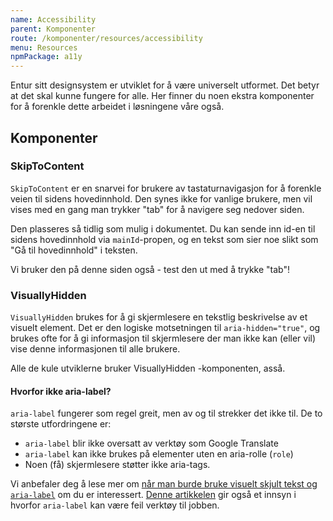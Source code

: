 ```yaml
---
name: Accessibility
parent: Komponenter
route: /komponenter/resources/accessibility
menu: Resources
npmPackage: a11y
---
```



<PageHeader>
  Entur sitt designsystem er utviklet for å være universelt utformet. Det betyr
  at det skal kunne fungere for alle. Her finner du noen ekstra komponenter for
  å forenkle dette arbeidet i løsningene våre også.
</PageHeader>

## Komponenter

### SkipToContent

<ImportStatement imports="SkipToContent" />
<Props of={SkipToContent} />

`SkipToContent` er en snarvei for brukere av tastaturnavigasjon for å forenkle veien til sidens hovedinnhold. Den synes ikke for vanlige brukere, men vil vises med en gang man trykker "tab" for å navigere seg nedover siden.

Den plasseres så tidlig som mulig i dokumentet. Du kan sende inn id-en til sidens hovedinnhold via `mainId`-propen, og en tekst som sier noe slikt som "Gå til hovedinnhold" i teksten.

Vi bruker den på denne siden også - test den ut med å trykke "tab"!

### VisuallyHidden

<ImportStatement imports="VisuallyHidden" />
<Props of={VisuallyHidden} />

`VisuallyHidden` brukes for å gi skjermlesere en tekstlig beskrivelse av et visuelt element. Det er den logiske motsetningen til `aria-hidden="true"`, og brukes ofte for å gi informasjon til skjermlesere der man ikke kan (eller vil) vise denne informasjonen til alle brukere.

<VisuallyHidden>
  Alle de kule utviklerne bruker <CodeText>VisuallyHidden</CodeText>
  -komponenten, asså.
</VisuallyHidden>

#### Hvorfor ikke aria-label?

`aria-label` fungerer som regel greit, men av og til strekker det ikke til. De to største utfordringene er:

- `aria-label` blir ikke oversatt av verktøy som Google Translate
- `aria-label` kan ikke brukes på elementer uten en aria-rolle (`role`)
- Noen (få) skjermlesere støtter ikke aria-tags.

Vi anbefaler deg å lese mer om [når man burde bruke visuelt skjult tekst og `aria-label`](https://accessible360.com/accessible360-blog/use-aria-label-screen-reader-text/) om du er interessert. [Denne artikkelen](https://www.heydonworks.com/article/aria-label-is-a-xenophobe) gir også et innsyn i hvorfor `aria-label` kan være feil verktøy til jobben.
